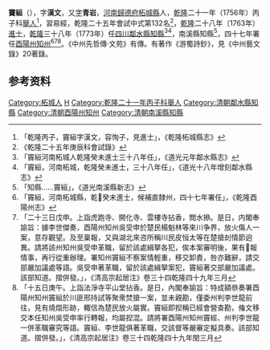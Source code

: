 {{明清人物信息框
| 姓名 =  竇絙
| 圖片名稱=  
| 圖片大小 = 220px
| 圖片說明 =  
| 最高職務 = [[四川|四川]][[鄰水縣知縣|鄰水縣知縣]]
| 國家 = 大清
| 爵位 =
| 籍貫 = [[河南|河南]][[歸德府|歸德府]][[柘城縣|柘城縣]]
| 字號 =  
| 諡號 = 
| 出生日期 = ？年？月？日（？年？月？日）
| 出生地點 =
| 逝世日期 = ？年？月？日 
| 逝世地點 = 
| 府邸 =
| 墓葬 = 
| 配偶 =  
| 親屬 = 曾祖、祖、父[[竇容恂|竇容恂]]（[[康熙|康熙]]四十五年丙戌科[[進士|進士]]，[[四川|四川]][[嘉定府|嘉定府]][[知府|知府]]），母
| 出身 = 
* 廩生
* 乾隆二十一年丙子科舉人
* 乾隆二十五年庚辰科會試中式
* 乾隆二十八年癸未科進士
| 經歷 = 
| 著作 =  
*
*
*
}}
'''竇絙'''（{{bd|？年||？年|catIdx=D竇}}），字'''漢文'''，又[[表字|字]]'''青岩'''，[[河南|河南]][[歸德府|歸德府]][[柘城縣|柘城縣]]人，[[乾隆|乾隆]]二十一年（1756年）丙子科[[舉人|舉人]]<ref>「乾隆丙子，竇絙字漢文，容恂子，見進士」，《乾隆柘城縣志》</ref>，習易經，乾隆二十五年會試中式第132名<ref>《乾隆二十五年庚辰科會試錄》</ref>，[[乾隆|乾隆]]二十八年（1763年）[[進士|進士]]，[[乾隆|乾隆]]三十八年（1773年）任[[四川|四川]][[鄰水縣知縣|鄰水縣知縣]]<ref>「竇絙河南柘城人乾隆癸未進士三十八年任」，《道光元年鄰水縣志》</ref><ref>「竇絙，河南柘城，乾隆癸未進士，三十八年任」，《道光十八年增刻鄰水縣志》</ref>，南溪縣知縣<ref>「知縣……竇絙」，《道光南溪縣新志》</ref>，四十七年署任[[酉陽州|酉陽州]][[知州|知州]]<ref>「竇絙，河南柘城縣，乾𨺚癸未進士，候補直隸州，四十七年署任」，《乾隆酉陽州志》</ref><ref>「二十三日戊申。上詣虎跑寺、開化寺、雲樓寺拈香，閲水撡。是日，内閣奉諭旨：據李世傑奏，酉陽州知州吳受申於楚民楊魁林等來川争界，放火傷人一案，意存觀望。及至稟報，又與湖北來咨所稱川民皮恒太等在楚搶刦情節逈異。請將該州知州吳受申革職，留於該處緝拏各犯，俟本案審明後，果有報情事，再行從重辦理。署知州竇絙不察案情輕重，移交卸責，咎亦難辭，請交部嚴加議處等語。吳受申著革職，留於該處緝拏案犯，竇絙著交部嚴加議處。該部知道。摺併發。」，《清高宗起居注》卷三十四乾隆四十九年三月</ref><ref>「十五日庚午。上詣法淨寺平山堂拈香。是日，內閣奉諭旨：特成額叅奏署酉陽州知州竇絙於川匪邢持試等聚衆焚搶一案，並未親勘，僅委州判李世龍前往，見有燒燬形跡，輙信為楚民放火屬實。竇絙即揑稱已經會營查勘，偹文移交本任知州吳受申率行轉報，均屬揑混。請將署酉陽州知州竇經、州判李世龍一併革職審究等語。竇絙、李世龍俱著革職，交該督等嚴審定擬具奏。該部知道。摺併發。」，《清高宗起居注》卷三十四乾隆四十九年閏三月</ref>。《中州先哲傳·文苑》有傳。有著作《游蜀詩鈔》，見《中州藝文錄》20著錄。

== 参考资料 ==
{{reflist}}

{{乾隆二十八年癸未科殿試金榜}}
{{鄰水縣知縣}}

{{Authority control}}

{{DEFAULTSORT:}}
[[Category:柘城人|Category:柘城人]]
[[Category:竇姓|H]]
[[Category:乾隆二十一年丙子科舉人|Category:乾隆二十一年丙子科舉人]]
[[Category:清朝鄰水縣知縣|Category:清朝鄰水縣知縣]]
[[Category:清朝酉陽州知州|Category:清朝酉陽州知州]]
[[Category:清朝南溪縣知縣|Category:清朝南溪縣知縣]]


{{清朝人物小作品}}